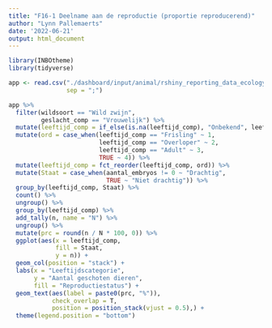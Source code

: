 ```yaml
---
title: "F16-1 Deelname aan de reproductie (proportie reproducerend)"
author: "Lynn Pallemaerts"
date: '2022-06-21'
output: html_document
---
```


```r
library(INBOtheme)
library(tidyverse)
```

```r
app <- read.csv("./dashboard/input/animal/rshiny_reporting_data_ecology.csv",
                sep = ";")
```

```r
app %>%
  filter(wildsoort == "Wild zwijn",
         geslacht_comp == "Vrouwelijk") %>%
  mutate(leeftijd_comp = if_else(is.na(leeftijd_comp), "Onbekend", leeftijd_comp)) %>%
  mutate(ord = case_when(leeftijd_comp == "Frisling" ~ 1,
                         leeftijd_comp == "Overloper" ~ 2,
                         leeftijd_comp == "Adult" ~ 3,
                         TRUE ~ 4)) %>%
  mutate(leeftijd_comp = fct_reorder(leeftijd_comp, ord)) %>%
  mutate(Staat = case_when(aantal_embryos != 0 ~ "Drachtig",
                           TRUE ~ "Niet drachtig")) %>%
  group_by(leeftijd_comp, Staat) %>%
  count() %>%
  ungroup() %>%
  group_by(leeftijd_comp) %>%
  add_tally(n, name = "N") %>%
  ungroup() %>%
  mutate(prc = round(n / N * 100, 0)) %>%
  ggplot(aes(x = leeftijd_comp,
             fill = Staat,
             y = n)) +
  geom_col(position = "stack") +
  labs(x = "Leeftijdscategorie",
       y = "Aantal geschoten dieren",
       fill = "Reproductiestatus") +
  geom_text(aes(label = paste0(prc, "%")),
            check_overlap = T,
            position = position_stack(vjust = 0.5),) +
  theme(legend.position = "bottom")
```

